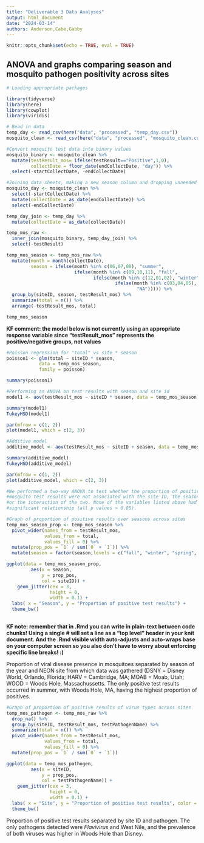 ```yaml
---
title: "Deliverable 3 Data Analyses"
output: html_document
date: "2024-03-14"
authors: Anderson,Cabe,Gabby
---
```

```r
knitr::opts_chunk$set(echo = TRUE, eval = TRUE)
```

## ANOVA and graphs comparing season and mosquito pathogen positivity across sites

```r
# Loading appropriate packages

library(tidyverse)
library(here)
library(cowplot)
library(viridis)
```

```r
# Read in data
temp_day <- read_csv(here("data", "processed", "temp_day.csv"))
mosquito_clean <- read_csv(here("data", "processed", "mosquito_clean.csv"))
```

```r
#Convert mosquito test data into binary values
mosquito_binary <- mosquito_clean %>% 
  mutate(testResult_mos= ifelse(testResult=="Positive",1,0),
         collectDate = floor_date(endCollectDate, "day")) %>% 
  select(-startCollectDate, -endCollectDate)
```

```r
#Joining data sheets, making a new season column and dropping unneeded variables
mosquito_day <- mosquito_clean %>% 
  select(-startCollectDate) %>% 
  mutate(collectDate = as_date(endCollectDate)) %>% 
  select(-endCollectDate) 

temp_day_join <- temp_day %>% 
  mutate(collectDate = as_date(collectDate))

temp_mos_raw <-
  inner_join(mosquito_binary, temp_day_join) %>% 
  select(-testResult)

temp_mos_season <- temp_mos_raw %>% 
  mutate(month = month(collectDate),
         season = ifelse(month %in% c(06,07,08), "summer",
                         ifelse(month %in% c(09,10,11), "fall",
                                ifelse(month %in% c(12,01,02), "winter",
                                        ifelse(month %in% c(03,04,05), "spring",
                                                "NA"))))) %>% 
  group_by(siteID, season, testResult_mos) %>% 
  summarize(total = n()) %>% 
  arrange(-testResult_mos, total)

temp_mos_season

```
**KF comment: the model below is not currently using an appropriate response variable since "testResult_mos" represents the positive/negative groups, not values**
```r
#Poisson regression for "total" vs site * season
poisson1 <- glm(total ~ siteID * season, 
            data = temp_mos_season,
            family = poisson)

summary(poisson1)

#Performing an ANOVA on test results with season and site id
model1 <- aov(testResult_mos ~ siteID * season, data = temp_mos_season)

summary(model1)
TukeyHSD(model1)

par(mfrow = c(1, 2))
plot(model1, which = c(2, 3))

#Additive model
additive_model <- aov(testResult_mos ~ siteID + season, data = temp_mos_season)

summary(additive_model)
TukeyHSD(additive_model)

par(mfrow = c(1, 2))
plot(additive_model, which = c(2, 3))

#We performed a two-way ANOVA to test whether the proportion of positive 
#mosquito test results were not associated with the site ID, the season of the year, 
#or the interaction of the two. None of the variables listed above had a 
#significant relationship (all p values > 0.85).
```

```r
#Graph of proportion of positive results over seasons across sites
temp_mos_season_prop <- temp_mos_season %>% 
  pivot_wider(names_from = testResult_mos,
              values_from = total,
              values_fill = 0) %>% 
  mutate(prop_pos = `1` / sum(`0` + `1`)) %>% 
  mutate(season = factor(season,levels = c("fall", "winter", "spring", "summer")))

ggplot(data = temp_mos_season_prop, 
         aes(x = season, 
             y = prop_pos,
             col = siteID)) +
    geom_jitter(cex = 3,
                height = 0,
                width = 0.1) +
  labs( x = "Season", y = "Proportion of positive test results") +
  theme_bw()
  
```

**KF note: remember that in .Rmd you can write in plain-text between code chunks! Using a single # will set a line as a "top level" header in your knit document. And the .Rmd visible width auto-adjusts and auto-wraps base on your computer screen so you also don't have to worry about enforcing specific line breaks! :) **

Proportion of viral disease presence in mosquitoes separated by season of the year and NEON site from which data was gathered (DSNY = Disney World, Orlando, Florida; HARV = Cambridge, MA; MOAB = Moab, Utah; WOOD = Woods Hole, Massachussetts. The only positive test results occurred in summer, with Woods Hole, MA, having the highest proportion of positives.

```r
#Graph of proportion of positive results of virus types across sites 
temp_mos_pathogen <- temp_mos_raw %>% 
  drop_na() %>% 
  group_by(siteID, testResult_mos, testPathogenName) %>% 
  summarize(total = n()) %>% 
  pivot_wider(names_from = testResult_mos,
              values_from = total,
              values_fill = 0) %>% 
  mutate(prop_pos = `1` / sum(`0` + `1`))

ggplot(data = temp_mos_pathogen, 
         aes(x = siteID, 
             y = prop_pos,
             col = testPathogenName)) +
    geom_jitter(cex = 3,
                height = 0,
                width = 0.1) +
  labs( x = "Site", y = "Proportion of positive test results", color = "Virus") +
  theme_bw()

```
Proportion of positive test results separated by site ID and pathogen. The only pathogens detected were *Flavivirus* and West Nile, and the prevalence of both viruses was higher in Woods Hole than Disney.
